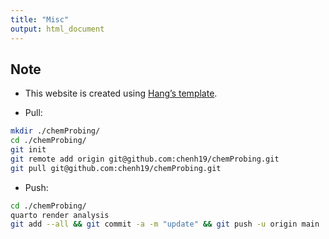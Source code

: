 ```yaml
---
title: "Misc"
output: html_document
---
```


## Note

- This website is created using [Hang's template](https://chenh19.github.io/Quarto/misc.html).

- Pull:  
```bash
mkdir ./chemProbing/
cd ./chemProbing/
git init
git remote add origin git@github.com:chenh19/chemProbing.git
git pull git@github.com:chenh19/chemProbing.git
```

- Push:  
```bash
cd ./chemProbing/
quarto render analysis
git add --all && git commit -a -m "update" && git push -u origin main
```